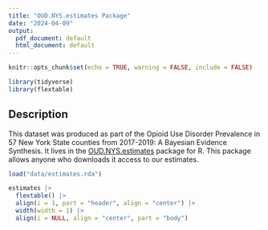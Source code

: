 ```yaml
---
title: "OUD.NYS.estimates Package"
date: "2024-04-09"
output:
  pdf_document: default
  html_document: default
---
```


```r
knitr::opts_chunk$set(echo = TRUE, warning = FALSE, include = FALSE)
```
```r
library(tidyverse)
library(flextable)
```

## Description
This dataset was produced as part of the Opioid Use Disorder Prevalence in 57 New York State counties from 2017-2019: A Bayesian Evidence Synthesis. 
It lives in the [OUD.NYS.estimates](https://github.com/Prevalence-Project/OUD.NYS.estimates) package for R. This package allows anyone who downloads it access to our estimates. 
```r
load("data/estimates.rda")

estimates |> 
  flextable() |> 
  align(i = 1, part = "header", align = "center") |> 
  width(width = 1) |> 
  align(i = NULL, align = "center", part = "body")
```

